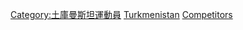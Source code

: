 {{parent category}}

[[Category:土庫曼斯坦運動員|Category:土庫曼斯坦運動員]]
[[Category:各國奧運運動員|Turkmenistan]]
[[Category:奧林匹克運動會土庫曼代表團|Competitors]]
